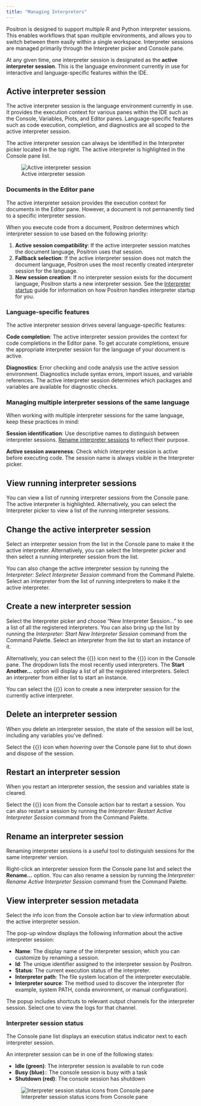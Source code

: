 ```yaml
---
title: "Managing Interpreters"
---
```


Positron is designed to support multiple R and Python interpreter sessions. This enables workflows that span multiple environments, and allows you to switch between them easily within a single workspace. Interpreter sessions are managed primarily through the Interpreter picker and Console pane.

At any given time, one interpreter session is designated as the **active interpreter session**. This is the language environment currently in use for interactive and language-specific features within the IDE.


## Active interpreter session

The active interpreter session is the language environment currently in use. It provides the execution context for various panes within the IDE such as the Console, Variables, Plots, and Editor panes. Language-specific features such as code execution, completion, and diagnostics are all scoped to the active interpreter session.

The active interpreter session can always be identified in the Interpreter picker located in the top right. The active interpreter is highlighted in the Console pane list.

![Active interpreter session](images/active-interpreter-session.png)

### Documents in the Editor pane

The active interpreter session provides the execution context for documents in the Editor pane. However, a document is not permanently tied to a specific interpreter session.

When you execute code from a document, Positron determines which interpreter session to use based on the following priority:

1. **Active session compatibility**: If the active interpreter session matches the document language, Positron uses that session.
2. **Fallback selection**: If the active interpreter session does not match the document language, Positron uses the most recently created interpreter session for the language.
3. **New session creation**: If no interpreter session exists for the document language, Positron starts a new interpreter session. See the [Interpreter startup](interpreter-startup.qmd) guide for information on how Positron handles interpreter startup for you. 

### Language-specific features

The active interpreter session drives several language-specific features:

**Code completion**: The active interpreter session provides the context for code completions in the Editor pane. To get accurate completions, ensure the appropriate interpreter session for the language of your document is active.

**Diagnostics**: Error checking and code analysis use the active session environment. Diagnostics include syntax errors, import issues, and variable references. The active interpreter session determines which packages and variables are available for diagnostic checks.

### Managing multiple interpreter sessions of the same language

When working with multiple interpreter sessions for the same language, keep these practices in mind:

**Session identification**: Use descriptive names to distinguish between interpreter sessions. [Rename interpreter sessions](#rename-an-interpreter-session) to reflect their purpose.

**Active session awareness**: Check which interpreter session is active before executing code. The session name is always visible in the Interpreter picker.

## View running interpreter sessions

You can view a list of running interpreter sessions from the Console pane. The active interpreter is highlighted. Alternatively, you can select the Interpreter picker to view a list of the running interpreter sessions.

## Change the active interpreter session

Select an interpreter session from the list in the Console pane to make it the active interpreter. Alternatively, you can select the Interpreter picker and then select a running interpreter session from the list.

You can also change the active interpreter session by running the _Interpreter: Select Interpreter Session_ command from the Command Palette. Select an interpreter from the list of running interpreters to make it the active interpreter.

## Create a new interpreter session

Select the Interpreter picker and choose "New Interpreter Session..." to see a list of all the registered interpreters. You can also bring up the list by running the _Interpreter: Start New Interpreter Session_ command from the Command Palette. Select an interpreter from the list to start an instance of it.

Alternatively, you can select the {{<fa chevron-down>}} icon next to the {{<fa plus>}} icon in the Console pane. The dropdown lists the most recently used interpreters. The **Start Another...** option will display a list of all the registered interpreters. Select an interpreter from either list to start an instance.

::: {.callout-tip}
You can select the {{<fa plus>}} icon to create a new interpreter session for the currently active interpreter. 
:::

## Delete an interpreter session

When you delete an interpreter session, the state of the session will be lost, including any variables you've defined.

Select the {{<fa trash-can>}} icon when *hovering* over the Console pane list to shut down and dispose of the session.

## Restart an interpreter session

When you restart an interpreter session, the session and variables state is cleared.

Select the {{<fa rotate-right>}} icon from the Console action bar to restart a session. You can also restart a session by running the _Interpreter: Restart Active Interpreter Session_ command from the Command Palette.

## Rename an interpreter session

Renaming interpreter sessions is a useful tool to distinguish sessions for the same interpreter version.

Right-click an interpreter session form the Console pane list and select the **Rename...** option. You can also rename a session by running the _Interpreter: Rename Active Interpreter Session_ command from the Command Palette.

## View interpreter session metadata

Select the info icon from the Console action bar to view information about the active interpreter session. 

The pop-up window displays the following information about the active interpreter session:

* **Name**: The display name of the interpreter session, which you can customize by renaming a session.
* **Id**: The unique identifier assigned to the interpreter session by Positron.
* **Status**: The current execution status of the interpreter.
* **Interpreter path**: The file system location of the interpreter executable.
* **Interpreter source**: The method used to discover the interpreter (for example, system PATH, conda environment, or manual configuration).

::: {.callout-tip}
The popup includes shortcuts to relevant output channels for the interpreter session. Select one to view the logs for that channel.
:::

### Interpreter session status

The Console pane list displays an execution status indicator next to each interpreter session.

An interpreter session can be in one of the following states:

* **Idle (green)**: The interpreter session is available to run code
* **Busy (blue)**:: The console session is busy with a task
* **Shutdown (red)**: The console session has shutdown

![Interpreter session status icons from Console pane](images/console-pane-interpreter-session-status.png)